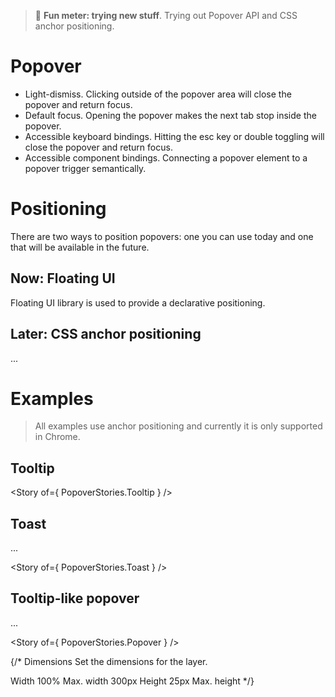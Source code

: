 
<Meta of={PopoverStories} />

> 🧪 **Fun meter: trying new stuff**. Trying out Popover API and CSS anchor positioning.

# Popover

- Light-dismiss. Clicking outside of the popover area will close the popover and return focus.
- Default focus. Opening the popover makes the next tab stop inside the popover.
- Accessible keyboard bindings. Hitting the esc key or double toggling will close the popover and return focus.
- Accessible component bindings. Connecting a popover element to a popover trigger semantically.

# Positioning
There are two ways to position popovers: one you can use today and one that will be available in the future.

## Now: Floating UI
Floating UI library is used to provide a declarative positioning.

## Later: CSS anchor positioning
...

# Examples

>All examples use anchor positioning and currently it is only supported in Chrome.

## Tooltip

<Story of={ PopoverStories.Tooltip } />

## Toast
...

<Story of={ PopoverStories.Toast } />


## Tooltip-like popover
...

<Story of={ PopoverStories.Popover } />


{/*
Dimensions
Set the dimensions for the layer.

Width
100%
Max. width
300px
Height
25px
Max. height
*/}
